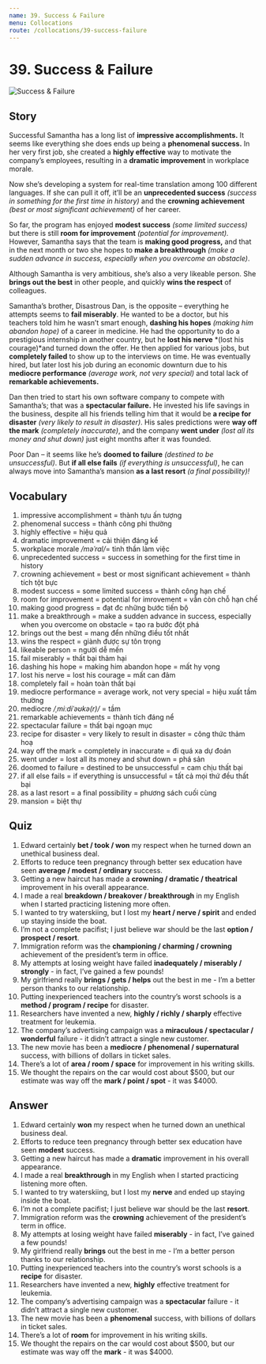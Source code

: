 ```yaml
---
name: 39. Success & Failure
menu: Collocations
route: /collocations/39-success-failure
---
```



# 39. Success & Failure

<Image src="/public/success-failure.jpg" alt="Success & Failure" />

## Story

Successful Samantha has a long list of **impressive accomplishments.** It seems like everything she does ends up being a **phenomenal success.** In her very first job, she created a **highly effective** way to motivate the company’s employees, resulting in a **dramatic improvement** in workplace morale.

Now she’s developing a system for real-time translation among 100 different languages. If she can pull it off, it’ll be an **unprecedented success** _(success in something for the first time in history)_ and the **crowning achievement** _(best or most significant achievement)_ of her career.

So far, the program has enjoyed **modest success** _(some limited success)_ but there is still **room for improvement** _(potential for improvement)._ However, Samantha says that the team is **making good progress,** and that in the next month or two she hopes to **make a breakthrough** _(make a sudden advance in success, especially when you overcome an obstacle)_.

Although Samantha is very ambitious, she’s also a very likeable person. She **brings out the best** in other people, and quickly **wins the respect** of colleagues.

Samantha’s brother, Disastrous Dan, is the opposite – everything he attempts seems to **fail miserably**. He wanted to be a doctor, but his teachers told him he wasn’t smart enough, **dashing his hopes** _(making him abandon hope)_ of a career in medicine. He had the opportunity to do a prestigious internship in another country, but he **lost his nerve** *(lost his courage)*and turned down the offer. He then applied for various jobs, but **completely failed** to show up to the interviews on time. He was eventually hired, but later lost his job during an economic downturn due to his **mediocre performance** _(average work, not very special)_ and total lack of **remarkable achievements.**

Dan then tried to start his own software company to compete with Samantha’s; that was a **spectacular failure.** He invested his life savings in the business, despite all his friends telling him that it would be **a recipe for disaster** _(very likely to result in disaster)_. His sales predictions were **way off the mark** _(completely inaccurate)_, and the company **went under** _(lost all its money and shut down)_ just eight months after it was founded.

Poor Dan – it seems like he’s **doomed to failure** _(destined to be unsuccessful)_. But **if all else fails** _(if everything is unsuccessful)_, he can always move into Samantha’s mansion **as a last resort** _(a final possibility)!_

## Vocabulary

1. impressive accomplishment = thành tựu ấn tượng
2. phenomenal success = thành công phi thường
3. highly effective = hiệu quả
4. dramatic improvement = cải thiện đáng kể
5. workplace morale _/məˈral/_= tinh thần làm việc
6. unprecedented success = success in something for the first time in history
7. crowning achievement = best or most significant achievement = thành tích tột bực
8. modest success = some limited success = thành công hạn chế
9. room for improvement = potential for imrovement = vẫn còn chỗ hạn chế
10. making good progress = đạt đc những bước tiến bộ
11. make a breakthrough = make a sudden advance in success, especially when you overcome on obstacle = tạo ra bước đột phá
12. brings out the best = mang đển những điều tốt nhất
13. wins the respect = giành được sự tôn trọng
14. likeable person = người dễ mến
15. fail miserably = thất bại thảm hại
16. dashing his hope = making him abandon hope = mất hy vọng
17. lost his nerve = lost his courage = mất can đảm
18. completely fail = hoàn toàn thất bại
19. mediocre performance = average work, not very special = hiệu xuất tầm thường
20. mediocre _/ˌmiːdiˈəʊkə(r)/_ = tầm
21. remarkable achievements = thành tích đáng nể
22. spectacular failure = thất bại ngoạn mục
23. recipe for disaster = very likely to result in disaster = công thức thảm hoạ
24. way off the mark = completely in inaccurate = đi quá xa dự đoán
25. went under = lost all its money and shut down = phá sản
26. doomed to failure = destined to be unsuccessful = cam chịu thất bại
27. if all else fails = if everything is unsuccessful = tất cả mọi thứ đều thất bại
28. as a last resort = a final possibility = phương sách cuối cùng
29. mansion = biệt thự

## Quiz

1. Edward certainly **bet / took / won** my respect when he turned down an unethical business deal.
2. Efforts to reduce teen pregnancy through better sex education have seen **average / modest / ordinary** success.
3. Getting a new haircut has made a **crowning / dramatic / theatrical** improvement in his overall appearance.
4. I made a real **breakdown / breakover / breakthrough** in my English when I started practicing listening more often.
5. I wanted to try waterskiing, but I lost my **heart / nerve / spirit** and ended up staying inside the boat.
6. I’m not a complete pacifist; I just believe war should be the last **option / prospect / resort**.
7. Immigration reform was the **championing / charming / crowning** achievement of the president’s term in office.
8. My attempts at losing weight have failed **inadequately / miserably / strongly** - in fact, I’ve gained a few pounds!
9. My girlfriend really **brings / gets / helps** out the best in me - I’m a better person thanks to our relationship.
10. Putting inexperienced teachers into the country’s worst schools is a **method / program / recipe** for disaster.
11. Researchers have invented a new, **highly / richly / sharply** effective treatment for leukemia.
12. The company’s advertising campaign was a **miraculous / spectacular / wonderful** failure - it didn’t attract a single new customer.
13. The new movie has been a **mediocre / phenomenal / supernatural** success, with billions of dollars in ticket sales.
14. There’s a lot of **area / room / space** for improvement in his writing skills.
15. We thought the repairs on the car would cost about $500, but our estimate was way off the **mark / point / spot** - it was $4000.

## Answer

1. Edward certainly **won** my respect when he turned down an unethical business deal.
2. Efforts to reduce teen pregnancy through better sex education have seen **modest** success.
3. Getting a new haircut has made a **dramatic** improvement in his overall appearance.
4. I made a real **breakthrough** in my English when I started practicing listening more often.
5. I wanted to try waterskiing, but I lost my **nerve** and ended up staying inside the boat.
6. I’m not a complete pacifist; I just believe war should be the last **resort**.
7. Immigration reform was the **crowning** achievement of the president’s term in office.
8. My attempts at losing weight have failed **miserably** - in fact, I’ve gained a few pounds!
9. My girlfriend really **brings** out the best in me - I’m a better person thanks to our relationship.
10. Putting inexperienced teachers into the country’s worst schools is a **recipe** for disaster.
11. Researchers have invented a new, **highly** effective treatment for leukemia.
12. The company’s advertising campaign was a **spectacular** failure - it didn’t attract a single new customer.
13. The new movie has been a **phenomenal** success, with billions of dollars in ticket sales.
14. There’s a lot of **room** for improvement in his writing skills.
15. We thought the repairs on the car would cost about $500, but our estimate was way off the **mark** - it was $4000.
